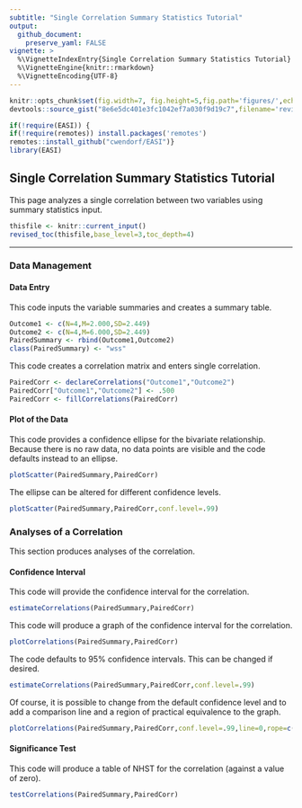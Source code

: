 ```yaml
---
subtitle: "Single Correlation Summary Statistics Tutorial"
output:
  github_document:
    preserve_yaml: FALSE
vignette: >
  %\VignetteIndexEntry{Single Correlation Summary Statistics Tutorial}
  %\VignetteEngine{knitr::rmarkdown}
  %\VignetteEncoding{UTF-8}
---
```


```r
knitr::opts_chunk$set(fig.width=7, fig.height=5,fig.path='figures/',echo=TRUE,warning=FALSE,message=FALSE)
devtools::source_gist("8e6e5dc401e3fc1042ef7a030f9d19c7",filename='revised_toc.R')
```

```r
if(!require(EASI)) {
if(!require(remotes)) install.packages('remotes')
remotes::install_github("cwendorf/EASI")}
library(EASI)
```

## Single Correlation Summary Statistics Tutorial

This page analyzes a single correlation between two variables using summary statistics input.

```r
thisfile <- knitr::current_input()
revised_toc(thisfile,base_level=3,toc_depth=4)
```

---

### Data Management

#### Data Entry

This code inputs the variable summaries and creates a summary table.
```r
Outcome1 <- c(N=4,M=2.000,SD=2.449)
Outcome2 <- c(N=4,M=6.000,SD=2.449)
PairedSummary <- rbind(Outcome1,Outcome2)
class(PairedSummary) <- "wss"
```

This code creates a correlation matrix and enters single correlation.
```r
PairedCorr <- declareCorrelations("Outcome1","Outcome2")
PairedCorr["Outcome1","Outcome2"] <- .500
PairedCorr <- fillCorrelations(PairedCorr)
```

#### Plot of the Data

This code provides a confidence ellipse for the bivariate relationship. Because there is no raw data, no data points are visible and the code defaults instead to an ellipse.
```r
plotScatter(PairedSummary,PairedCorr)
```

The ellipse can be altered for different confidence levels.
```r
plotScatter(PairedSummary,PairedCorr,conf.level=.99)
```

### Analyses of a Correlation

This section produces analyses of the correlation.

#### Confidence Interval

This code will provide the confidence interval for the correlation.
```r
estimateCorrelations(PairedSummary,PairedCorr)
```

This code will produce a graph of the confidence interval for the correlation.
```r
plotCorrelations(PairedSummary,PairedCorr)
```

The code defaults to 95% confidence intervals. This can be changed if desired.
```r
estimateCorrelations(PairedSummary,PairedCorr,conf.level=.99)
```

Of course, it is possible to change from the default confidence level and to add a comparison line and a region of practical equivalence to the graph.
```r
plotCorrelations(PairedSummary,PairedCorr,conf.level=.99,line=0,rope=c(-.2,.2))
```

#### Significance Test

This code will produce a table of NHST for the correlation (against a value of zero).
```r
testCorrelations(PairedSummary,PairedCorr)
```
